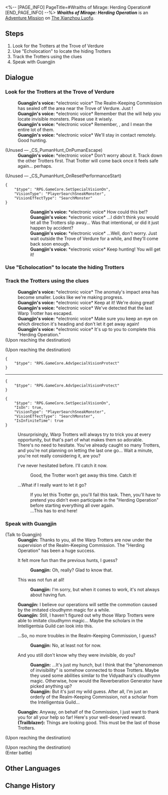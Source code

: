 <%-- [PAGE_INFO]
PageTitle=#Wraiths of Mirage: Herding Operation#
[END_PAGE_INFO] --%>
{{Stub|Dialogue.}}
{{Mission Infobox
|id            = 4072013
|title         = 
|image         = <!--Mission Wraiths of Mirage Herding Operation.png-->
|type          = Adventure
|event_name    = 
|chapter       = 
|requirements  = {{subst:void|<!--Unknown: {"Type":"Manual"}-->}}
|summary       = <!--official mission summary from Fate's Atlas-->
|characters    = Guangjin; Guangjin's voice; Trailblazer
|startLocation = [[The Xianzhou Luofu]] - [[Cloudford]]
|world         = The Xianzhou Luofu
|area          = Cloudford
|prev          = 
|next          = 
|rewards       = 
}}
'''''Wraiths of Mirage: Herding Operation''''' is an [[Adventure Mission]] on [[The Xianzhou Luofu]].

==Steps==
# Look for the Trotters at the Trove of Verdure
# Use "Echolocation" to locate the hiding Trotters
# Track the Trotters using the clues
# Speak with Guangjin

<!--
==Gameplay Notes==

--><!--
==Trial Character==

-->
==Dialogue==
{{Stub Dialogue}}

===Look for the Trotters at the Trove of Verdure{{subst:void|<!--407201317-->}}===
{{Mission Description|type=adventure|location=Cloudford|The Realm-Keeping Commission has ascertained that the "imitated cloudhymn magic" isn't something caused by one Warp Trotter alone. Following this, you and the Realm-Keeping Commission have decided to begin a "Herding Operation."<br />What you need to do next is capturing Trotters. Lots and lots of Trotters. Capture them until the operation concludes and the whole thing comes to a close...}}
{{Dialogue Start}}
:'''Guangjin's voice:''' *electronic voice* The Realm-Keeping Commission has sealed off the area near the Trove of Verdure. Just {{Color|keyword|nobold=1|focus on tracking down the Trotter}}!
:'''Guangjin's voice:''' *electronic voice* Remember that the {{Color|keyword|nobold=1|Reverberation Generator}} will help you locate invisible monsters. Please use it wisely.
:'''Guangjin's voice:''' *electronic voice* Remember, {{Color|keyword|nobold=1|our main focus is the Warp Trotters}}, and I mean the entire lot of them.
:'''Guangjin's voice:''' *electronic voice* We'll stay in contact remotely. Good hunting.


;(Unused &mdash; _CS_PumanHunt_OnPumanEscape)
:'''Guangjin's voice:''' *electronic voice* Don't worry about it. Track down the other Trotters first. That Trotter will come back once it feels safe again... perhaps.

;(Unused &mdash; _CS_PumanHunt_OnResetPerformanceStart)
<pre>{
	"$type": "RPG.GameCore.SetSpecialVisionOn",
	"VisionType": "PlayerSearchSneakMonster",
	"VisionEffectType": "SearchMonster"
}</pre>
::'''Guangjin's voice:''' *electronic voice* How could this be!?
::'''Guangjin's voice:''' *electronic voice* ...I didn't think you would let all the Trotters slip away... Was that intentional, or did it just happen by accident?
::'''Guangjin's voice:''' *electronic voice* ...Well, don't worry. Just wait outside the Trove of Verdure for a while, and they'll come back soon enough.
::{{Black Screen|A few moments later...}}
::'''Guangjin's voice:''' *electronic voice* Keep hunting! You will get it!
{{Dialogue End}}

===Use "Echolocation" to locate the hiding Trotters{{subst:void|<!--407201311-->}}===
{{Dialogue Start}}
{{Dialogue End}}

===Track the Trotters using the clues{{subst:void|<!--407201301-->}}===
{{Dialogue Start}}

:<!--0.5-second delay-->
:'''Guangjin's voice:''' *electronic voice* The anomaly's impact area has become smaller. Looks like we're making progress.
:'''Guangjin's voice:''' *electronic voice* Keep at it! We're doing great!
:'''Guangjin's voice:''' *electronic voice* We've detected that the last Warp Trotter has escaped.
:'''Guangjin's voice:''' *electronic voice* Make sure you keep an eye on which direction it's heading and don't let it get away again!
:'''Guangjin's voice:''' *electronic voice* It's up to you to complete this "Herding Operation."
;(Upon reaching the destination)

;(Upon reaching the destination)
<pre>{
	"$type": "RPG.GameCore.AdvSpecialVisionProtect"
}</pre>
----
<pre>{
	"$type": "RPG.GameCore.AdvSpecialVisionProtect"
}</pre>
<pre>{
	"$type": "RPG.GameCore.SetSpecialVisionOn",
	"IsOn": true,
	"VisionType": "PlayerSearchSneakMonster",
	"VisionEffectType": "SearchMonster",
	"IsInfiniteTime": true
}</pre>
:Unsurprisingly, Warp Trotters will always try to trick you at every opportunity, but that's part of what makes them so adorable.
:There's no need to hesitate. You've already caught so many Trotters, and you're not planning on letting the last one go... Wait a minute, you're not really considering it, are you?
:{{DIcon|Arrow}} I've never hesitated before. I'll catch it now.
::Good, the Trotter won't get away this time. Catch it!
:{{DIcon|Arrow}} ...What if I really want to let it go?
::If you let this Trotter go, you'll fail this task. Then, you'll have to pretend you didn't even participate in the "Herding Operation" before starting everything all over again.
::...This has to end here!
{{Dialogue End}}

===Speak with Guangjin{{subst:void|<!--407201315-->}}===
{{Dialogue Start}}

;(Talk to Guangjin)
:'''Guangjin:''' Thanks to you, all the Warp Trotters are now under the supervision of the Realm-Keeping Commission. The "Herding Operation" has been a huge success.
:{{DIcon|Arrow}} It felt more fun than the previous hunts, I guess?
::'''Guangjin:''' Oh, really? Glad to know that.
:{{DIcon|Arrow}} This was not fun at all!
::'''Guangjin:''' I'm sorry, but when it comes to work, it's not always about having fun.
:'''Guangjin:''' I believe our operations will settle the commotion caused by the imitated cloudhymn magic for a while.
:'''Guangjin:''' Still, I haven't figured out why those Warp Trotters were able to imitate cloudhymn magic... Maybe the scholars in the Intelligentsia Guild can look into this.
:{{DIcon|Arrow}} ...So, no more troubles in the Realm-Keeping Commission, I guess?
::'''Guangjin:''' No, at least not for now.
:{{DIcon|Arrow}} And you still don't know why they were invisible, do you?
::'''Guangjin:''' ...It's just my hunch, but I think that the "phenomenon of invisibility" is somehow connected to those Trotters. Maybe they used some abilities similar to the Vidyadhara's cloudhymn magic. Otherwise, how would the Reverberation Generator have picked anything up?
::'''Guangjin:''' But it's just my wild guess. After all, I'm just an orderly of the Realm-Keeping Commission, not a scholar from the Intelligentsia Guild...
:'''Guangjin:''' Anyway, on behalf of the Commission, I just want to thank you for all your help so far! Here's your well-deserved reward.
:'''(Trailblazer):''' Things are looking good. This must be the last of those Trotters.
<!--Unknown TalkSentence: 940720072-->
;(Upon reaching the destination)

;(Upon reaching the destination)
;(Enter battle)
::{{tx|Enemy list missing}}
{{Dialogue End}}

==Other Languages==
{{Other Languages
|en   = Wraiths of Mirage: Herding Operation
|zhs  = 蜃楼遁影•牧场行动
|zht  = 蜃樓遁影•牧場行動
|ja   = 蜃気楼の隠影・牧場行動
|ko   = 사라진 신기루•목장 작전
|es   = Espectros del espejismo: misión de pastoreo
|fr   = Spectres de mirage&nbsp;: Opération Rassemblement de troupeau
|ru   = Призраки миража: Загон
|th   = ภูตแห่งมายา: ปฏิบัติการไล่ต้อน
|vi   = Ảo Ảnh Hiện Hữu - Hành Động Nông Trường
|de   = Geister des Phantoms: Weideoperation
|id   = Roh Fatamorgana: Operasi Peternakan
|pt   = Espectros da Miragem: Operação de Pastoreio
}}

==Change History==
{{Change History|1.3}}
